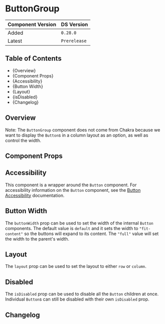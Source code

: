 

<Meta of={ButtonGroupStories} />

# ButtonGroup

| Component Version | DS Version   |
| ----------------- | ------------ |
| Added             | `0.28.0`     |
| Latest            | `Prerelease` |

## Table of Contents

- {<Link href="#overview" target="_self">Overview</Link>}
- {<Link href="#component-props" target="_self">Component Props</Link>}
- {<Link href="#accessibility" target="_self">Accessibility</Link>}
- {<Link href="#button-width" target="_self">Button Width</Link>}
- {<Link href="#layout" target="_self">Layout</Link>}
- {<Link href="#isDisabled" target="_self">isDisabled</Link>}
- {<Link href="#changelog" target="_self">Changelog</Link>}

## Overview

<Description of={ButtonGroupStories} />

Note: The `ButtonGroup` component does not come from Chakra because we want to
display the `Button`s in a column layout as an option, as well as control the
width.

## Component Props

<Canvas of={ButtonGroupStories.WithControls} />

<ArgTypes of={ButtonGroupStories.WithControls} />

## Accessibility

This component is a wrapper around the `Button` component. For accessibility
information on the `Button` component, see the [Button
Accessibility](../?path=/docs/components-form-elements-button--docs#accessibility)
documentation.

## Button Width

The `buttonWidth` prop can be used to set the width of the internal `Button`
components. The default value is `default` and it sets the width to
`"fit-content"` so the buttons will expand to its content. The `"full"` value
will set the width to the parent's width.

<Canvas of={ButtonGroupStories.Width} />

## Layout

The `layout` prop can be used to set the layout to either `row` or `column`.

<Canvas of={ButtonGroupStories.Layout} />

## Disabled

The `isDisabled` prop can be used to disable all the `Button` children at once.
Individual `Button`s can still be disabled with their own `isDisabled` prop.

<Canvas name="isDisabled" of={ButtonGroupStories.Disabled} />

## Changelog

<ComponentChangelogTable changelogData={changelogData} />
